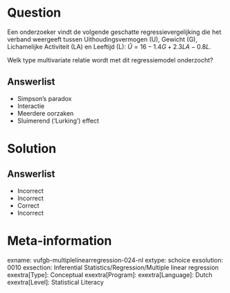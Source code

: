 Question
========

Een onderzoeker vindt de volgende geschatte regressievergelijking die het verband weergeeft tussen Uithoudingsvermogen (U), Gewicht (G), Lichamelijke Activiteit (LA) en Leeftijd (L): $\hat{U} = 16-1.4G+2.3LA-0.8L$.

Welk type multivariate relatie wordt met dit regressiemodel onderzocht?
  
Answerlist
----------
* Simpson’s paradox
* Interactie
* Meerdere oorzaken
* Sluimerend (‘Lurking’) effect

Solution
========

Answerlist
----------
* Incorrect
* Incorrect
* Correct
* Incorrect

Meta-information
================
exname: vufgb-multiplelinearregression-024-nl
extype: schoice
exsolution: 0010
exsection: Inferential Statistics/Regression/Multiple linear regression
exextra[Type]: Conceptual
exextra[Program]: 
exextra[Language]: Dutch
exextra[Level]: Statistical Literacy

